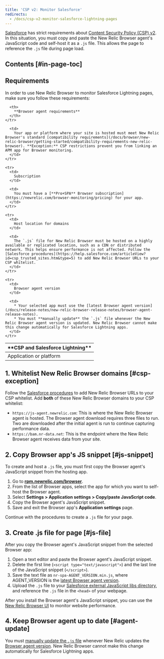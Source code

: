 ```yaml
---
title: 'CSP v2: Monitor Salesforce'
redirects:
  - /docs/csp-v2-monitor-salesforce-lightning-pages
---
```


[Salesforce](https://www.salesforce.com/campaign/lightning/) has strict requirements about [Content Security Policy (CSP) v2](https://www.w3.org/TR/CSP2/). In this situation, you must copy and paste the New Relic Browser agent's JavaScript code and self-host it as a `.js` file. This allows the page to reference the `.js` file during page load.

## Contents [#in-page-toc]

## Requirements

In order to use New Relic Browser to monitor Salesforce Lightning pages, make sure you follow these requirements:

<table>
  <thead>
    <tr>
      <th style={{ width: "200px" }}>
        **CSP and Salesforce Lightning**
      </th>

      <th>
        **Browser agent requirements**
      </th>
    </tr>
  </thead>

  <tbody>
    <tr>
      <td>
        Application or platform
      </td>

      <td>
        Your app or platform where your site is hosted must meet New Relic Browser's standard [compatibility requirements](/docs/browser/new-relic-browser/getting-started/compatibility-requirements-new-relic-browser). **Exception:** CSP restrictions prevent you from linking an APM app for Browser monitoring.
      </td>
    </tr>

    <tr>
      <td>
        Subscription
      </td>

      <td>
        You must have a [**Pro+SPA** Browser subscription](https://newrelic.com/browser-monitoring/pricing) for your app.
      </td>
    </tr>

    <tr>
      <td>
        Host location for domains
      </td>

      <td>
        The `.js` file for New Relic Browser must be hosted on a highly available or replicated location, such as a CDN or distributed network. This helps ensure performance is not affected. Follow the [Salesforce procedures](https://help.salesforce.com/articleView?id=csp_trusted_sites.htm&type=5) to add New Relic Browser URLs to your CSP whitelist.
      </td>
    </tr>

    <tr>
      <td>
        Browser agent version
      </td>

      <td>
        * Your selected app must use the [latest Browser agent version](/docs/release-notes/new-relic-browser-release-notes/browser-agent-release-notes).
        * You must **manually update** the `.js` file whenever the New Relic Browser agent version is updated. New Relic Browser cannot make this change automatically for Salesforce Lightning apps.
      </td>
    </tr>
  </tbody>
</table>

## 1. Whitelist New Relic Browser domains [#csp-exception]

Follow the [Salesforce procedures](https://help.salesforce.com/articleView?id=csp_trusted_sites.htm&type=5) to add New Relic Browser URLs to your CSP whitelist. Add **both** of these New Relic Browser domains to your CSP whitelist:

* `https://js-agent.newrelic.com`: This is where the New Relic Browser agent is hosted. The Browser agent download requires three files to run. Two are downloaded after the initial agent is run to continue capturing performance data.
* `https://bam.nr-data.net`: This is the endpoint where the New Relic Browser agent receives data from your site.

## 2. Copy Browser app's JS snippet [#js-snippet]

To create and host a `.js` file, you must first copy the Browser agent's JavaScript snippet from the hosting app.

1. Go to **[rpm.newrelic.com/browser](https://rpm.newrelic.com/browser)**.
2. From the list of Browser apps, select the app for which you want to self-host the Browser agent.
3. Select **Settings > Application settings > Copy/paste JavaScript code**.
4. Copy the Browser agent's JavaScript snippet.
5. Save and exit the Browser app's **Application settings** page.

Continue with the procedures to create a `.js` file for your page.

## 3. Create .js file for page [#js-file]

After you copy the Browser agent's JavaScript snippet from the selected Browser app:

1. Open a text editor and paste the Browser agent's JavaScript snippet.
2. Delete the first line (`<script type="text/javascript">`) and the last line of the JavaScript snippet (`</script>`).
3. Save the text file as `nr-spa-AGENT_VERSION.min.js`, where AGENT_VERSION is the [latest Browser agent version](/docs/release-notes/new-relic-browser-release-notes/browser-agent-release-notes).
4. Upload the `.js` file to your [Salesforce external JavaScript libs directory](https://developer.salesforce.com/docs/atlas.en-us.lightning.meta/lightning/js_libs_platform.htm), and reference the `.js` file in the `<head>` of your webpage.

After you install the Browser agent's JavaScript snippet, you can use the [New Relic Browser UI](/docs/browser/new-relic-browser/getting-started/browser-overview-page-website-performance-summary) to monitor website performance.

## 4. Keep Browser agent up to date [#agent-update]

You must [manually update the `.js` file](#js-file) whenever New Relic updates the [Browser agent version](/docs/release-notes/new-relic-browser-release-notes/browser-agent-release-notes). New Relic Browser cannot make this change automatically for Salesforce Lightning apps.

